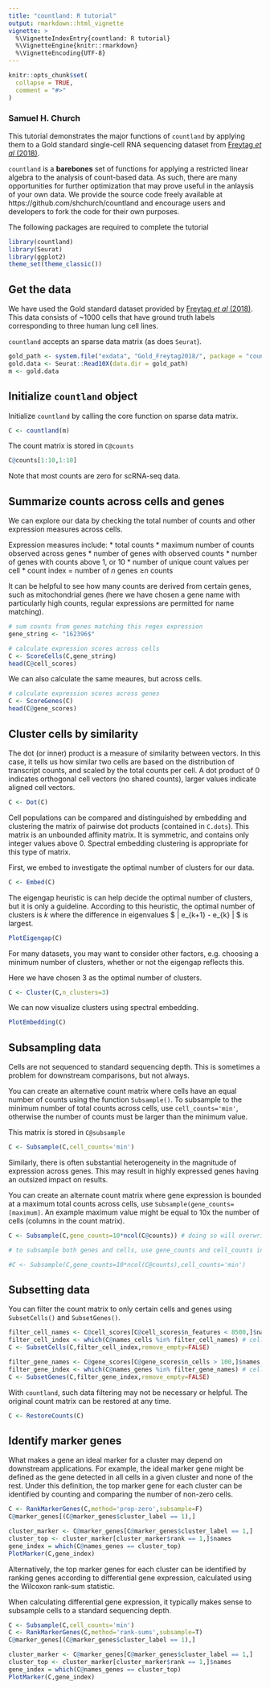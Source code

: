 ```yaml
---
title: "countland: R tutorial"
output: rmarkdown::html_vignette
vignette: >
  %\VignetteIndexEntry{countland: R tutorial}
  %\VignetteEngine{knitr::rmarkdown}
  %\VignetteEncoding{UTF-8}
---
```


```r
knitr::opts_chunk$set(
  collapse = TRUE,
  comment = "#>"
)
```

### Samuel H. Church

This tutorial demonstrates the major functions of `countland` by applying them to a Gold standard single-cell RNA sequencing dataset from [Freytag _et al_ (2018)](10.12688/f1000research.15809.2).

`countland` is a **barebones** set of functions for applying a restricted linear algebra to the analysis of count-based data. As such, there are many opportunities for further optimization that may prove useful in the anlaysis of your own data. We provide the source code freely available at https://github.com/shchurch/countland and encourage users and developers to fork the code for their own purposes.

The following packages are required to complete the tutorial

```r
library(countland)
library(Seurat)
library(ggplot2)
theme_set(theme_classic())
```

## Get the data

We have used the Gold standard dataset provided by [Freytag _et al_ (2018)](10.12688/f1000research.15809.2). This data consists of ~1000 cells that have ground truth labels corresponding to three human lung cell lines.

`countland` accepts an sparse data matrix (as does `Seurat`). 

```r
gold_path <- system.file("exdata", "Gold_Freytag2018/", package = "countland", mustWork = TRUE)
gold.data <- Seurat::Read10X(data.dir = gold_path)
m <- gold.data
```

## Initialize `countland` object

Initialize `countland` by calling the core function on sparse data matrix.

```r
C <- countland(m)
```
The count matrix is stored in `C@counts`

```r
C@counts[1:10,1:10]
```

Note that most counts are zero for scRNA-seq data.

## Summarize counts across cells and genes

We can explore our data by checking the total number of counts and other expression measures across cells.

Expression measures include: 
* total counts
* maximum number of counts observed across genes
* number of genes with observed counts
* number of genes with counts above 1, or 10
* number of unique count values per cell
* count index = number of _n_ genes ≥_n_ counts

It can be helpful to see how many counts are derived from certain genes, such as mitochondrial genes (here we have chosen a gene name with particularly high counts, regular expressions are permitted for name matching).

```r
# sum counts from genes matching this regex expression
gene_string <- "162396$"

# calculate expression scores across cells
C <- ScoreCells(C,gene_string)
head(C@cell_scores)
```

We can also calculate the same meaures, but across cells.

```r
# calculate expression scores across genes
C <- ScoreGenes(C)
head(C@gene_scores)
```

## Cluster cells by similarity

The dot (or inner) product is a measure of similarity between vectors. In this case, it tells us how similar two cells are based on the distribution of transcript counts, and scaled by the total counts per cell. A dot product of 0 indicates orthogonal cell vectors (no shared counts), larger values indicate aligned cell vectors.

```r
C <- Dot(C)
```
    
Cell populations can be compared and distinguished by embedding and clustering the matrix of pairwise dot products (contained in `C.dots`). This matrix is an unbounded affinity matrix. It is symmetric, and contains only integer values above 0. Spectral embedding clustering is appropriate for this type of matrix.

First, we embed to investigate the optimal number of clusters for our data.

```r
C <- Embed(C)
```

The eigengap heuristic is can help decide the optimal number of clusters, but it is only a guideline. According to this heuristic, the optimal number of clusters is _k_ where the difference in eigenvalues $ | e_{k+1} - e_{k} | $ is largest.


```r
PlotEigengap(C)
```

For many datasets, you may want to consider other factors, e.g. choosing a minimum number of clusters, whether or not the eigengap reflects this.

Here we have chosen 3 as the optimal number of clusters.

```r
C <- Cluster(C,n_clusters=3)
```

We can now visualize clusters using spectral embedding.

```r
PlotEmbedding(C)
```

## Subsampling data

Cells are not sequenced to standard sequencing depth. This is sometimes a problem for downstream comparisons, but not always.

You can create an alternative count matrix where cells have an equal number of counts using the function `Subsample()`. To subsample to the minimum number of total counts across cells, use `cell_counts='min'`, otherwise the number of counts must be larger than the minimum value.

This matrix is stored in `C@subsample`

```r
C <- Subsample(C,cell_counts='min')
```

Similarly, there is often substantial heterogeneity in the magnitude of expression across genes. This may result in highly expressed genes having an outsized impact on results.

You can create an alternate count matrix where gene expression is bounded at a maximum total counts across cells, use `Subsample(gene_counts=[maximum]`. An example maximum value might be equal to 10x the number of cells (columns in the count matrix). 

```r
C <- Subsample(C,gene_counts=10*ncol(C@counts)) # doing so will overwrite our previous subsampled matrix 

# to subsample both genes and cells, use gene_counts and cell_counts in the same function. Genes will be subsampled first.

#C <- Subsample(C,gene_counts=10*ncol(C@counts),cell_counts='min')
```

## Subsetting data

You can filter the count matrix to only certain cells and genes using `SubsetCells()` and `SubsetGenes()`.

```r
filter_cell_names <- C@cell_scores[C@cell_scores$n_features < 8500,]$names
filter_cell_index <- which(C@names_cells %in% filter_cell_names) # cells with fewer than 8,500 unique features
C <- SubsetCells(C,filter_cell_index,remove_empty=FALSE)
```

```r
filter_gene_names <- C@gene_scores[C@gene_scores$n_cells > 100,]$names
filter_gene_index <- which(C@names_genes %in% filter_gene_names) # cells with greater than 100 observations
C <- SubsetGenes(C,filter_gene_index,remove_empty=FALSE)
```
With `countland`, such data filtering may not be necessary or helpful. The original count matrix can be restored at any time.

```r
C <- RestoreCounts(C)
```

## Identify marker genes

What makes a gene an ideal marker for a cluster may depend on downstream applications. For example, the ideal marker gene might be defined as the gene detected in all cells in a given cluster and none of the rest. Under this definition, the top marker gene for each cluster can be identified by counting and comparing the number of non-zero cells.

```r
C <- RankMarkerGenes(C,method='prop-zero',subsample=F)
C@marker_genes[(C@marker_genes$cluster_label == 1),]
```

```r
cluster_marker <- C@marker_genes[C@marker_genes$cluster_label == 1,]
cluster_top <- cluster_marker[cluster_marker$rank == 1,]$names
gene_index = which(C@names_genes == cluster_top)
PlotMarker(C,gene_index)
```

Alternatively, the top marker genes for each cluster can be identified by ranking genes according to differential gene expression, calculated using the Wilcoxon rank-sum statistic.

When calculating differential gene expression, it typically makes sense to subsample cells to a standard sequencing depth.

```r
C <- Subsample(C,cell_counts='min')
C <- RankMarkerGenes(C,method='rank-sums',subsample=T)
C@marker_genes[(C@marker_genes$cluster_label == 1),]
```

```r
cluster_marker <- C@marker_genes[C@marker_genes$cluster_label == 1,]
cluster_top <- cluster_marker[cluster_marker$rank == 1,]$names
gene_index = which(C@names_genes == cluster_top)
PlotMarker(C,gene_index)
```

